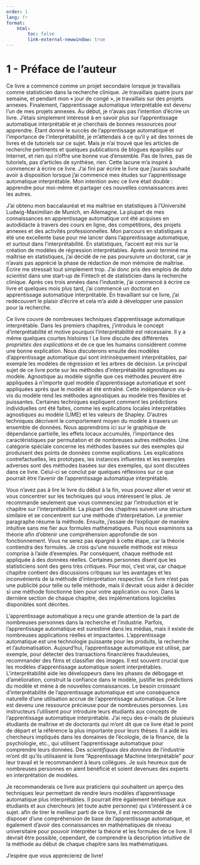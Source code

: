 ```yaml
---
order: 1
lang: fr
format:
    html:
        toc: false
        link-external-newwindow: true
---
```


# 1 - Préface de l'auteur

Ce livre a commencé comme un projet secondaire lorsque je travaillais comme statisticien dans la recherche clinique. Je travaillais quatre jours par semaine, et pendant mon « jour de congé », je travaillais sur des projets annexes. Finalement, l'apprentissage automatique interprétable est devenu l'un de mes projets annexes. Au début, je n'avais pas l'intention d'écrire un livre. J'étais simplement intéressé à en savoir plus sur l'apprentissage automatique interprétable et je cherchais de bonnes ressources pour apprendre.
Étant donné le succès de l'apprentissage automatique et l'importance de l'interprétabilité, je m'attendais à ce qu'il y ait des tonnes de livres et de tutoriels sur ce sujet. Mais je n'ai trouvé que les articles de recherche pertinents et quelques publications de blogues éparpillés sur Internet, et rien qui n'offre une bonne vue d'ensemble. Pas de livres, pas de tutoriels, pas d'articles de synthèse, rien. Cette lacune m'a inspiré à commencer à écrire ce livre. J'ai fini par écrire le livre que j'aurais souhaité avoir à disposition lorsque j'ai commencé mes études sur l'apprentissage automatique interprétable. Mon intention avec ce livre était double : apprendre pour moi-même et partager ces nouvelles connaissances avec les autres.

<!-- Introduction to Author -->
J'ai obtenu mon baccalauréat et ma maîtrise en statistiques à l'Université Ludwig-Maximilian de Munich, en Allemagne. La plupart de mes connaissances en apprentissage automatique ont été acquises en autodidacte à travers des cours en ligne, des compétitions, des projets annexes et des activités professionnelles. Mon parcours en statistiques a été une excellente base pour me lancer dans l'apprentissage automatique, et surtout dans l'interprétabilité. En statistiques, l'accent est mis sur la création de modèles de régression interprétables. Après avoir terminé ma maîtrise en statistiques, j'ai décidé de ne pas poursuivre un doctorat, car je n'avais pas apprécié la phase de rédaction de mon mémoire de maîtrise. Écrire me stressait tout simplement trop. J'ai donc pris des emplois de _data scientist_ dans une start-up de Fintech et de statisticien dans la recherche clinique. Après ces trois années dans l'industrie, j'ai commencé à écrire ce livre et quelques mois plus tard, j'ai commencé un doctorat en apprentissage automatique interprétable. En travaillant sur ce livre, j'ai redécouvert le plaisir d'écrire et cela m'a aidé à développer une passion pour la recherche.

Ce livre couvre de nombreuses techniques d'apprentissage automatique interprétable. Dans les premiers chapitres, j'introduis le concept d'interprétabilité et motive pourquoi l'interprétabilité est nécessaire. Il y a même quelques courtes histoires ! Le livre discute des différentes _propriétés des explications_ et de ce que les humains considèrent comme une bonne explication. Nous discuterons ensuite des modèles d'apprentissage automatique qui sont intrinsèquement interprétables, par exemple les modèles de régression et les arbres de décision. Le principal sujet de ce livre porte sur les méthodes d'interprétabilité agnostiques au modèle. Agnostique au modèle signifie que ces méthodes peuvent être appliquées à n'importe quel modèle d'apprentissage automatique et sont appliquées après que le modèle ait été entraîné. Cette indépendance vis-à-vis du modèle rend les méthodes agnostiques au modèle très flexibles et puissantes. Certaines techniques expliquent comment les prédictions individuelles ont été faites, comme les explications locales interprétables agnostiques au modèle (LIME) et les valeurs de Shapley. D'autres techniques décrivent le comportement moyen du modèle à travers un ensemble de données. Nous apprendrons ici sur le graphique de dépendance partielle, les effets locaux accumulés, l'importance des caractéristiques par permutation et de nombreuses autres méthodes. Une catégorie spéciale concerne les méthodes basées sur des exemples qui produisent des points de données comme explications. Les explications contrefactuelles, les prototypes, les instances influentes et les exemples adverses sont des méthodes basées sur des exemples, qui sont discutées dans ce livre. Celui-ci se conclut par quelques réflexions sur ce que pourrait être l'avenir de l'apprentissage automatique interprétable.

Vous n'avez pas à lire le livre du début à la fin, vous pouvez aller et venir et vous concentrer sur les techniques qui vous intéressent le plus. Je recommande seulement que vous commenciez par l'introduction et le chapitre sur l'interprétabilité. La plupart des chapitres suivent une structure similaire et se concentrent sur une méthode d'interprétation. Le premier paragraphe résume la méthode.
Ensuite, j'essaie de l'expliquer de manière intuitive sans me fier aux formules mathématiques. Puis nous examinons sa théorie afin d'obtenir une compréhension approfondie de son fonctionnement. Vous ne serez pas épargné à cette étape, car la théorie contiendra des formules. Je crois qu'une nouvelle méthode est mieux comprise à l'aide d'exemples. Par conséquent, chaque méthode est appliquée à des données réelles. Certaines personnes disent que les statisticiens sont des gens très critiques.
Pour moi, c'est vrai, car chaque chapitre contient des discussions critiques sur les avantages et les inconvénients de la méthode d'interprétation respective. Ce livre n'est pas une publicité pour telle ou telle méthode, mais il devrait vous aider à décider si une méthode fonctionne bien pour votre application ou non. Dans la dernière section de chaque chapitre, des implémentations logicielles disponibles sont décrites.

L'apprentissage automatique a reçu une grande attention de la part de nombreuses personnes dans la recherche et l'industrie. Parfois, l'apprentissage automatique est surestimé dans les médias, mais il existe de nombreuses applications réelles et impactantes. L'apprentissage automatique est une technologie puissante pour les produits, la recherche et l'automatisation. Aujourd'hui, l'apprentissage automatique est utilisé, par exemple, pour détecter des transactions financières frauduleuses, recommander des films et classifier des images.
Il est souvent crucial que les modèles d'apprentissage automatique soient interprétables. L'interprétabilité aide les développeurs dans les phases de débogage et d'amélioration, construit la confiance dans le modèle, justifie les prédictions du modèle et mène à de nouvelles connaissances. Le besoin croissant d'interprétabilité de l'apprentissage automatique est une conséquence naturelle d'une utilisation accrue de l'apprentissage automatique.
Ce livre est devenu une ressource précieuse pour de nombreuses personnes. Les instructeurs l'utilisent pour introduire leurs étudiants aux concepts de l'apprentissage automatique interprétable. J'ai reçu des e-mails de plusieurs étudiants de maîtrise et de doctorants qui m'ont dit que ce livre était le point de départ et la référence la plus importante pour leurs thèses. Il a aidé les chercheurs impliqués dans les domaines de l'écologie, de la finance, de la psychologie, etc., qui utilisent l'apprentissage automatique pour comprendre leurs données. Des _scientifiques des données_ de l'industrie m'ont dit qu'ils utilisaient le livre "Apprentissage Machine Interprétable" pour leur travail et le recommandent à leurs collègues. Je suis heureux que de nombreuses personnes en aient bénéficié et soient devenues des experts en interprétation de modèles.

Je recommanderais ce livre aux praticiens qui souhaitent un aperçu des techniques leur permettant de rendre leurs modèles d'apprentissage automatique plus interprétables. Il pourrait être également bénéfique aux étudiants et aux chercheurs (et toute autre personne) qui s'intéressent à ce sujet. afin de tirer le meilleur parti de ce livre, il est recommandé de disposer d'une compréhension de base de l'apprentissage automatique, et également d'avoir des connaissances en mathématiques de niveau universitaire pour pouvoir interpréter la théorie et les formules de ce livre. Il devrait être possible, cependant, de comprendre la description intuitive de la méthode au début de chaque chapitre sans les mathématiques.

J'espère que vous apprécierez de livre!